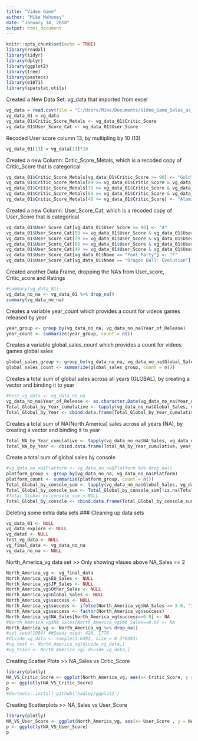 ---
title: "Video Game"
author: "Mike Mahoney"
date: "January 14, 2018"
output: html_document
---

```{r setup, include=FALSE}
knitr::opts_chunk$set(echo = TRUE)
library(readxl)
library(tidyr)
library(dplyr)
library(ggplot2)
library(tree)
library(pastecs)
library(e1071)
library(spatstat.utils)
```

Created a New Data Set: vg_data that imported from excel

```{r cars}
vg_data = read.csv(file = "C:/Users/Mike/Documents/Video_Game_Sales_as_of_Jan_2017.csv/Video_Game_Sales_as_of_Jan_2017.csv")
vg_data_01 = vg_data
vg_data_01$Critic_Score_Metals <- vg_data_01$Critic_Score
vg_data_01$User_Score_Cat <- vg_data_01$User_Score
```
Recoded User score column 13, by multipling by 10 (13)
```{r}
vg_data_01[13] = vg_data[13]*10
```
Created a new Column: Critic_Score_Metals, which is a recoded copy of Critic_Score that is categorical
```{r}
vg_data_01$Critic_Score_Metals[vg_data_01$Critic_Score >= 90] <- "Gold"
vg_data_01$Critic_Score_Metals[89 >= vg_data_01$Critic_Score & vg_data_01$Critic_Score >= 80] <- "Silver" 
vg_data_01$Critic_Score_Metals[79 >= vg_data_01$Critic_Score & vg_data_01$Critic_Score >= 70] <- "Bronze"
vg_data_01$Critic_Score_Metals[69 >= vg_data_01$Critic_Score & vg_data_01$Critic_Score >= 50] <- "Steel"
vg_data_01$Critic_Score_Metals[49 >= vg_data_01$Critic_Score] <- "Aluminum"
```
Created a new Column: User_Score_Cat, which is a recoded copy of User_Score that is categorical
```{r}
vg_data_01$User_Score_Cat[vg_data_01$User_Score >= 90] <- "A"
vg_data_01$User_Score_Cat[89 >= vg_data_01$User_Score & vg_data_01$User_Score >= 80] <- "B" 
vg_data_01$User_Score_Cat[79 >= vg_data_01$User_Score & vg_data_01$User_Score >= 70] <- "C"
vg_data_01$User_Score_Cat[69 >= vg_data_01$User_Score & vg_data_01$User_Score >= 50] <- "D"
vg_data_01$User_Score_Cat[49 >= vg_data_01$User_Score & vg_data_01$User_Score >= 0] <- "F"
vg_data_01$User_Score_Cat[vg_data_01$Name == "Pool Party"] <- "F"
vg_data_01$User_Score_Cat[vg_data_01$Name == "Dragon Ball: Evolution"] <- "F"
```

Created another Data Frame, dropping the NA's from User_score, Critic_score and Ratings
```{r}
#summary(vg_data_01)
vg_data_no_na <- vg_data_01 %>% drop_na()
summary(vg_data_no_na)
```
Creates a variable year_count which provides a count for videos games released by year
```{r}
year_group <- group_by(vg_data_no_na, vg_data_no_na$Year_of_Release)
year_count <- summarize(year_group, count = n())
```
Creates a variable global_sales_count which provides a count for videos games global sales
```{r}
global_sales_group <- group_by(vg_data_no_na, vg_data_no_na$Global_Sales)
global_sales_count <- summarize(global_sales_group, count = n())
```
Creates a total sum of global sales across all years (GLOBAL), by creating a vector and binding it to year
```{r}
#test_vg_data <- vg_data_no_na 
vg_data_no_na$Year_of_Release <- as.character.Date(vg_data_no_na$Year_of_Release, format = "%Y")
Total_Global_by_Year_cumulative <- tapply(vg_data_no_na$Global_Sales, vg_data_no_na$Year_of_Release, FUN=sum)
Total_Global_by_Year <- cbind.data.frame(Total_Global_by_Year_cumulative, year_count[0])
```
Creates a total sum of NA(North America) sales across all years (NA), by creating a vector and binding it to year
```{r}
Total_NA_by_Year_cumulative <- tapply(vg_data_no_na$NA_Sales, vg_data_no_na$Year_of_Release, FUN=sum)
Total_NA_by_Year <- cbind.data.frame(Total_NA_by_Year_cumulative, year_count[0])
```
Create a total sum of global sales by console
```{r}
#vg_data_no_na$Platform <- vg_data_no_na$Platform %>% drop_na()
platform_group <- group_by(vg_data_no_na, vg_data_no_na$Platform)
platform_count <- summarize(platform_group, count = n())
Total_Global_by_console_sum <- tapply(vg_data_no_na$Global_Sales, vg_data_no_na$Platform, FUN=sum, na.rm=TRUE)
Total_Global_by_console_sum <- Total_Global_by_console_sum[!is.na(Total_Global_by_console_sum)]
#Total_Global_by_console_sum <-NULL
Total_Global_by_console <- cbind.data.frame(Total_Global_by_console_sum, platform_count[0])
```

Deleting some extra data sets ### Cleaning up data sets
```{r}
vg_data_01 <- NULL
vg_data_explore <- NULL
vg_datat <- NULL
test_vg_data <- NULL
vg_final_data <- vg_data_no_na
vg_data_no_na <- NULL
```
North_America_vg data set >> Only showing vlaues above NA_Sales == 2
```{r}
North_America_vg <- vg_final_data
North_America_vg$EU_Sales <- NULL
North_America_vg$JP_Sales <- NULL
North_America_vg$Other_Sales <- NULL
North_America_vg$Global_Sales <- NULL
North_America_vg$success <- NULL
North_America_vg$success <- ifelse(North_America_vg$NA_Sales >= 5.0, "1", "0")
North_America_vg$success <- factor(North_America_vg$success)
North_America_vg$NA_Sales[North_America_vg$success==0.0] <- NA
#North_America_vg$NA_Sales[North_America_vg$NA_Sales==0.0] <- NA
North_America_vg <- North_America_vg %>% drop_na()
#set.seed(1984) ##Seeds used: 420, 1776
#divide_vg_data <- sample(1:6493, size = 0.3*6493)
#vg_test <- North_America_vg[divide_vg_data,]
#vg_train <- North_America_vg[-divide_vg_data,]
```



Creating Scatter Plots >> NA_Sales vs Critic_Score
```{r}
library(plotly)
NA_VS_Critic_Socre <- ggplot(North_America_vg, aes(x= Critic_Score, y = NA_Sales, color = Genre, text =(label=North_America_vg$Name))) + geom_point()
p <- ggplotly(NA_VS_Critic_Socre)
p
#devtools::install_github('hadley/ggplot2')
```
Creating Scatterplots >> NA_Sales vs User_Score
```{r}
library(plotly)
NA_VS_User_Score <- ggplot(North_America_vg, aes(x= User_Score , y = NA_Sales, color = Genre, text =(label=North_America_vg$Name))) + geom_point()
p <- ggplotly(NA_VS_User_Score)
p
```

